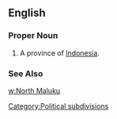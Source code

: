 ==English==
===Proper Noun===
{{en-proper noun}}
#A province of [[Indonesia]].
===See Also===
[[w:North Maluku]]
[[Category:Political subdivisions]]